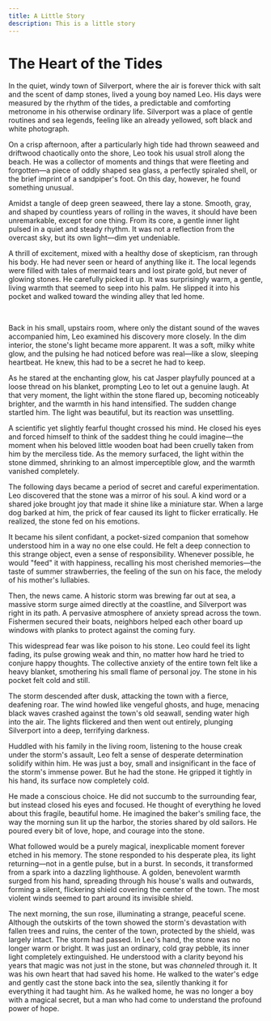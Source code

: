 ```yaml
---
title: A Little Story
description: This is a little story
---
```


# The Heart of the Tides

In the quiet, windy town of Silverport, where the air is forever thick with salt and the scent of damp stones, lived a young boy named Leo. His days were measured by the rhythm of the tides, a predictable and comforting metronome in his otherwise ordinary life. Silverport was a place of gentle routines and sea legends, feeling like an already yellowed, soft black and white photograph.

On a crisp afternoon, after a particularly high tide had thrown seaweed and driftwood chaotically onto the shore, Leo took his usual stroll along the beach. He was a collector of moments and things that were fleeting and forgotten—a piece of oddly shaped sea glass, a perfectly spiraled shell, or the brief imprint of a sandpiper's foot. On this day, however, he found something unusual.

Amidst a tangle of deep green seaweed, there lay a stone. Smooth, gray, and shaped by countless years of rolling in the waves, it should have been unremarkable, except for one thing. From its core, a gentle inner light pulsed in a quiet and steady rhythm. It was not a reflection from the overcast sky, but its own light—dim yet undeniable.

A thrill of excitement, mixed with a healthy dose of skepticism, ran through his body. He had never seen or heard of anything like it. The local legends were filled with tales of mermaid tears and lost pirate gold, but never of glowing stones. He carefully picked it up. It was surprisingly warm, a gentle, living warmth that seemed to seep into his palm. He slipped it into his pocket and walked toward the winding alley that led home.

<br />

Back in his small, upstairs room, where only the distant sound of the waves accompanied him, Leo examined his discovery more closely. In the dim interior, the stone's light became more apparent. It was a soft, milky white glow, and the pulsing he had noticed before was real—like a slow, sleeping heartbeat. He knew, this had to be a secret he had to keep.

As he stared at the enchanting glow, his cat Jasper playfully pounced at a loose thread on his blanket, prompting Leo to let out a genuine laugh. At that very moment, the light within the stone flared up, becoming noticeably brighter, and the warmth in his hand intensified. The sudden change startled him. The light was beautiful, but its reaction was unsettling.

A scientific yet slightly fearful thought crossed his mind. He closed his eyes and forced himself to think of the saddest thing he could imagine—the moment when his beloved little wooden boat had been cruelly taken from him by the merciless tide. As the memory surfaced, the light within the stone dimmed, shrinking to an almost imperceptible glow, and the warmth vanished completely.

The following days became a period of secret and careful experimentation. Leo discovered that the stone was a mirror of his soul. A kind word or a shared joke brought joy that made it shine like a miniature star. When a large dog barked at him, the prick of fear caused its light to flicker erratically. He realized, the stone fed on his emotions.

It became his silent confidant, a pocket-sized companion that somehow understood him in a way no one else could. He felt a deep connection to this strange object, even a sense of responsibility. Whenever possible, he would "feed" it with happiness, recalling his most cherished memories—the taste of summer strawberries, the feeling of the sun on his face, the melody of his mother's lullabies.

Then, the news came. A historic storm was brewing far out at sea, a massive storm surge aimed directly at the coastline, and Silverport was right in its path. A pervasive atmosphere of anxiety spread across the town. Fishermen secured their boats, neighbors helped each other board up windows with planks to protect against the coming fury.

This widespread fear was like poison to his stone. Leo could feel its light fading, its pulse growing weak and thin, no matter how hard he tried to conjure happy thoughts. The collective anxiety of the entire town felt like a heavy blanket, smothering his small flame of personal joy. The stone in his pocket felt cold and still.

The storm descended after dusk, attacking the town with a fierce, deafening roar. The wind howled like vengeful ghosts, and huge, menacing black waves crashed against the town's old seawall, sending water high into the air. The lights flickered and then went out entirely, plunging Silverport into a deep, terrifying darkness.

Huddled with his family in the living room, listening to the house creak under the storm's assault, Leo felt a sense of desperate determination solidify within him. He was just a boy, small and insignificant in the face of the storm's immense power. But he had the stone. He gripped it tightly in his hand, its surface now completely cold.

He made a conscious choice. He did not succumb to the surrounding fear, but instead closed his eyes and focused. He thought of everything he loved about this fragile, beautiful home. He imagined the baker's smiling face, the way the morning sun lit up the harbor, the stories shared by old sailors. He poured every bit of love, hope, and courage into the stone.

What followed would be a purely magical, inexplicable moment forever etched in his memory. The stone responded to his desperate plea, its light returning—not in a gentle pulse, but in a burst. In seconds, it transformed from a spark into a dazzling lighthouse. A golden, benevolent warmth surged from his hand, spreading through his house's walls and outwards, forming a silent, flickering shield covering the center of the town. The most violent winds seemed to part around its invisible shield.

The next morning, the sun rose, illuminating a strange, peaceful scene. Although the outskirts of the town showed the storm's devastation with fallen trees and ruins, the center of the town, protected by the shield, was largely intact. The storm had passed. In Leo's hand, the stone was no longer warm or bright. It was just an ordinary, cold gray pebble, its inner light completely extinguished. He understood with a clarity beyond his years that magic was not just in the stone, but was *channeled* through it. It was his own heart that had saved his home. He walked to the water's edge and gently cast the stone back into the sea, silently thanking it for everything it had taught him. As he walked home, he was no longer a boy with a magical secret, but a man who had come to understand the profound power of hope.